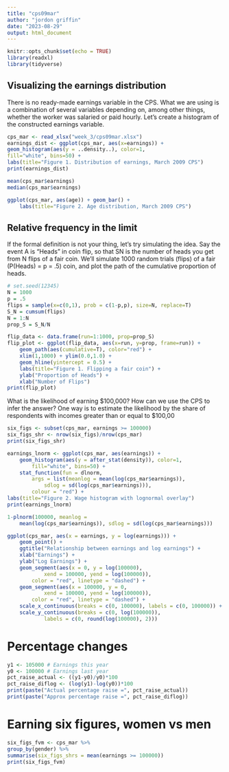 ```yaml
---
title: "cps09mar"
author: "jordon griffin"
date: "2023-08-29"
output: html_document
---
```


```r
knitr::opts_chunk$set(echo = TRUE)
library(readxl)
library(tidyverse)
```

## Visualizing the earnings distribution

There is no ready-made earnings variable in the CPS. What we are using
is a combination of several variables depending on, among other things,
whether the worker was salaried or paid hourly.
Let’s create a histogram of the constructed earnings variable.
```r
cps_mar <- read_xlsx("week_3/cps09mar.xlsx")
earnings_dist <- ggplot(cps_mar, aes(x=earnings)) +
geom_histogram(aes(y = ..density..), color=1,
fill="white", bins=50) +
labs(title="Figure 1. Distribution of earnings, March 2009 CPS")
print(earnings_dist)
```

```r
mean(cps_mar$earnings)
median(cps_mar$earnings)
```

```r
ggplot(cps_mar, aes(age)) + geom_bar() +
    labs(title="Figure 2. Age distribution, March 2009 CPS")
```
## Relative frequency in the limit

If the formal definition is not your thing, let’s try simulating the idea. Say the event A is
“Heads” in coin flip, so that SN is the number of heads you get from N flips of a fair
coin. We’ll simulate 1000 random trials (flips) of a fair (P(Heads) = p = .5) coin, and
plot the path of the cumulative proportion of heads.
```r
# set.seed(12345)
N = 1000
p = .5
flips = sample(x=c(0,1), prob = c(1-p,p), size=N, replace=T)
S_N = cumsum(flips)
N = 1:N
prop_S = S_N/N

flip_data <- data.frame(run=1:1000, prop=prop_S)
flip_plot <- ggplot(flip_data, aes(x=run, y=prop, frame=run)) +
    geom_path(aes(cumulative=T), color="red") +
    xlim(1,1000) + ylim(0.0,1.0) +
    geom_hline(yintercept = 0.5) +
    labs(title="Figure 1. Flipping a fair coin") +
    ylab("Proportion of Heads") +
    xlab("Number of Flips")
print(flip_plot)
```
What is the likelihood of earning $100,000? How can we use the CPS to
infer the answer? One way is to estimate the likelihood by the share of
respondents with incomes greater than or equal to $100,00
```r
six_figs <- subset(cps_mar, earnings >= 100000)
six_figs_shr <- nrow(six_figs)/nrow(cps_mar)
print(six_figs_shr)
```

```r
earnings_lnorm <- ggplot(cps_mar, aes(earnings)) +
    geom_histogram(aes(y = after_stat(density)), color=1,
        fill="white", bins=50) +
    stat_function(fun = dlnorm,
        args = list(meanlog = mean(log(cps_mar$earnings)),
            sdlog = sd(log(cps_mar$earnings))),
        colour = "red") +
labs(title="Figure 2. Wage histogram with lognormal overlay")
print(earnings_lnorm)
```

```r
1-plnorm(100000, meanlog =
    mean(log(cps_mar$earnings)), sdlog = sd(log(cps_mar$earnings)))
```

```r
ggplot(cps_mar, aes(x = earnings, y = log(earnings))) +
    geom_point() +
    ggtitle("Relationship between earnings and log earnings") +
    xlab("Earnings") +
    ylab("Log Earnings") +
    geom_segment(aes(x = 0, y = log(100000),
            xend = 100000, yend = log(100000)),
        color = "red", linetype = "dashed") +
    geom_segment(aes(x = 100000, y = 0,
            xend = 100000, yend = log(100000)),
        color = "red", linetype = "dashed") +
    scale_x_continuous(breaks = c(0, 100000), labels = c(0, 100000)) +
    scale_y_continuous(breaks = c(0, log(100000)),
            labels = c(0, round(log(100000), 2)))
```

# Percentage changes
```r
y1 <- 105000 # Earnings this year
y0 <- 100000 # Earnings last year
pct_raise_actual <- ((y1-y0)/y0)*100
pct_raise_diflog <- (log(y1)-log(y0))*100
print(paste("Actual percentage raise =", pct_raise_actual))
print(paste("Approx percentage raise =", pct_raise_diflog))
```

# Earning six figures, women vs men

```r
six_figs_fvm <- cps_mar %>%
group_by(gender) %>%
summarise(six_figs_shrs = mean(earnings >= 100000))
print(six_figs_fvm)
```